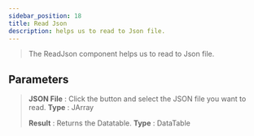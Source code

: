 ```yaml
---
sidebar_position: 18
title: Read Json
description: helps us to read to Json file.
---
```

> The  ReadJson component helps us to read to Json file.

## Parameters

> **JSON File** :  Click the button and select the JSON file you want to read. **Type** : JArray
>
> **Result** :  Returns the Datatable. **Type** : DataTable
